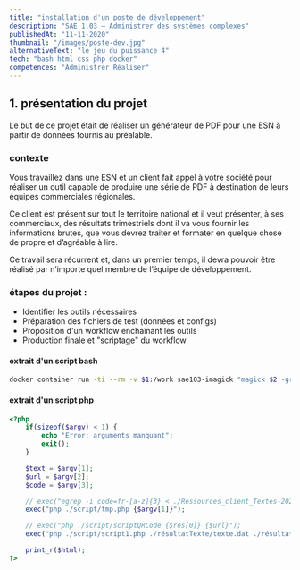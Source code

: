 ```yaml
---
title: "installation d'un poste de développement"
description: "SAE 1.03 — Administrer des systèmes complexes"
publishedAt: "11-11-2020"
thumbnail: "/images/poste-dev.jpg"
alternativeText: "le jeu du puissance 4"
tech: "bash html css php docker"
competences: "Administrer Réaliser"
---
```


## 1. présentation du projet

Le but de ce projet était de réaliser un générateur de PDF pour une ESN à partir de données fournis au préalable.

### contexte

Vous travaillez dans une ESN et un client fait appel à votre société pour réaliser un outil
capable de produire une série de PDF à destination de leurs équipes commerciales régionales.

Ce client est présent sur tout le territoire national et il veut présenter, à ses commerciaux,
des résultats trimestriels dont il va vous fournir les informations brutes, que vous devrez
traiter et formater en quelque chose de propre et d’agréable à lire.

Ce travail sera récurrent et, dans un premier temps, il devra pouvoir être réalisé par
n’importe quel membre de l’équipe de développement.

### étapes du projet :

- Identifier les outils nécessaires
- Préparation des fichiers de test (données et configs)
- Proposition d'un workflow enchaînant les outils
- Production finale et "scriptage" du workflow

#### extrait d'un script bash
```bash
docker container run -ti --rm -v $1:/work sae103-imagick "magick $2 -grayscale Rec709Luminance -crop 600x550+0+0 -resize 200x200 $3"
```

#### extrait d'un script php
```php
<?php
    if(sizeof($argv) < 1) {
        echo "Error: arguments manquant";
        exit();
    }

    $text = $argv[1];
    $url = $argv[2];
    $code = $argv[3];

    // exec("egrep -i code=fr-[a-z]{3} < ./Ressources_client_Textes-20221212/{$text} | cut -d'=' -f2 ", $res);
    exec("php ./script/tmp.php {$argv[1]}");

    // exec("php ./script/scriptQRCode {$res[0]} {$url}");
    exec("php ./script/script1.php ./résultatTexte/texte.dat ./résultatTexte/tableau.dat ./résultatTexte/comm.dat ./regions.conf {$code}", $html);

    print_r($html);
?>
```